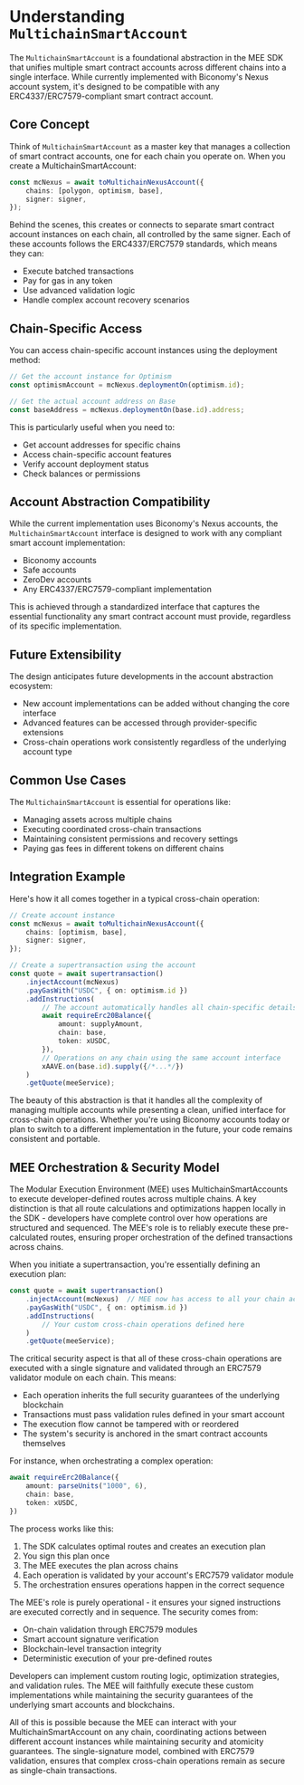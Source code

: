 # Understanding `MultichainSmartAccount`

The `MultichainSmartAccount` is a foundational abstraction in the MEE SDK that unifies multiple smart contract accounts across different chains into a single interface. While currently implemented with Biconomy's Nexus account system, it's designed to be compatible with any ERC4337/ERC7579-compliant smart contract account.

## Core Concept

Think of `MultichainSmartAccount` as a master key that manages a collection of smart contract accounts, one for each chain you operate on. When you create a MultichainSmartAccount:

```typescript
const mcNexus = await toMultichainNexusAccount({
    chains: [polygon, optimism, base],
    signer: signer,
});
```

Behind the scenes, this creates or connects to separate smart contract account instances on each chain, all controlled by the same signer. Each of these accounts follows the ERC4337/ERC7579 standards, which means they can:
- Execute batched transactions
- Pay for gas in any token
- Use advanced validation logic
- Handle complex account recovery scenarios

## Chain-Specific Access

You can access chain-specific account instances using the deployment method:

```typescript
// Get the account instance for Optimism
const optimismAccount = mcNexus.deploymentOn(optimism.id);

// Get the actual account address on Base
const baseAddress = mcNexus.deploymentOn(base.id).address;
```

This is particularly useful when you need to:
- Get account addresses for specific chains
- Access chain-specific account features
- Verify account deployment status
- Check balances or permissions

## Account Abstraction Compatibility

While the current implementation uses Biconomy's Nexus accounts, the `MultichainSmartAccount` interface is designed to work with any compliant smart account implementation:

- Biconomy accounts
- Safe accounts
- ZeroDev accounts
- Any ERC4337/ERC7579-compliant implementation

This is achieved through a standardized interface that captures the essential functionality any smart contract account must provide, regardless of its specific implementation.

## Future Extensibility

The design anticipates future developments in the account abstraction ecosystem:
- New account implementations can be added without changing the core interface
- Advanced features can be accessed through provider-specific extensions
- Cross-chain operations work consistently regardless of the underlying account type

## Common Use Cases

The `MultichainSmartAccount` is essential for operations like:
- Managing assets across multiple chains
- Executing coordinated cross-chain transactions
- Maintaining consistent permissions and recovery settings
- Paying gas fees in different tokens on different chains

## Integration Example

Here's how it all comes together in a typical cross-chain operation:

```typescript
// Create account instance
const mcNexus = await toMultichainNexusAccount({
    chains: [optimism, base],
    signer: signer,
});

// Create a supertransaction using the account
const quote = await supertransaction()
    .injectAccount(mcNexus)
    .payGasWith("USDC", { on: optimism.id })
    .addInstructions(
        // The account automatically handles all chain-specific details
        await requireErc20Balance({
            amount: supplyAmount,
            chain: base,
            token: xUSDC,
        }),
        // Operations on any chain using the same account interface
        xAAVE.on(base.id).supply({/*...*/})
    )
    .getQuote(meeService);
```

The beauty of this abstraction is that it handles all the complexity of managing multiple accounts while presenting a clean, unified interface for cross-chain operations. Whether you're using Biconomy accounts today or plan to switch to a different implementation in the future, your code remains consistent and portable.

## MEE Orchestration & Security Model

The Modular Execution Environment (MEE) uses MultichainSmartAccounts to execute developer-defined routes across multiple chains. A key distinction is that all route calculations and optimizations happen locally in the SDK - developers have complete control over how operations are structured and sequenced. The MEE's role is to reliably execute these pre-calculated routes, ensuring proper orchestration of the defined transactions across chains.

When you initiate a supertransaction, you're essentially defining an execution plan:

```typescript
const quote = await supertransaction()
    .injectAccount(mcNexus)  // MEE now has access to all your chain accounts
    .payGasWith("USDC", { on: optimism.id })
    .addInstructions(
        // Your custom cross-chain operations defined here
    )
    .getQuote(meeService);
```

The critical security aspect is that all of these cross-chain operations are executed with a single signature and validated through an ERC7579 validator module on each chain. This means:
- Each operation inherits the full security guarantees of the underlying blockchain
- Transactions must pass validation rules defined in your smart account
- The execution flow cannot be tampered with or reordered
- The system's security is anchored in the smart contract accounts themselves

For instance, when orchestrating a complex operation:

```typescript
await requireErc20Balance({
    amount: parseUnits("1000", 6),
    chain: base,
    token: xUSDC,
})
```

The process works like this:
1. The SDK calculates optimal routes and creates an execution plan
2. You sign this plan once
3. The MEE executes the plan across chains
4. Each operation is validated by your account's ERC7579 validator module
5. The orchestration ensures operations happen in the correct sequence

The MEE's role is purely operational - it ensures your signed instructions are executed correctly and in sequence. The security comes from:
- On-chain validation through ERC7579 modules
- Smart account signature verification
- Blockchain-level transaction integrity
- Deterministic execution of your pre-defined routes

Developers can implement custom routing logic, optimization strategies, and validation rules. The MEE will faithfully execute these custom implementations while maintaining the security guarantees of the underlying smart accounts and blockchains.

All of this is possible because the MEE can interact with your MultichainSmartAccount on any chain, coordinating actions between different account instances while maintaining security and atomicity guarantees. The single-signature model, combined with ERC7579 validation, ensures that complex cross-chain operations remain as secure as single-chain transactions.